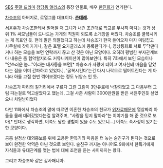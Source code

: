 [[SBS]] [[주말 드라마]] [[청담동 앨리스]]의 등장 인물로, 배우 [[한진희]]가 연기한다.

[[차승조]]의 아버지로, 로열그룹 대표이다. '''[[츤데레]].'''

[[서윤주(청담동 앨리스)|서윤주]]가 차승조한테서 떨어질 때 그녀가 내건 조건대로 학교를 무사히 마치는 것과 상위 1% 싸모님들이 드나드는 가게의 직원이 되도록 소개장을 써줬다. 차승조를 굴복시키는 게 목표인 듯. 헌데 말은 의절했다고 하는데 차승조가 한국 들어오자 마자 미팅잡고 사무실에 찾아가거나, 같은 호텔 요가클래스에 등록한다거나, 영상통화로 서로 투닥댄다거나 하는 모습을 보면 연락까지 끊고 산 것은 아닌 모양이다. 오히려 평범한 부자관계보다 내용은 좀 험악할지라도 커뮤니케이션이 많아보인다. 특히 7화에서 보인 모습이나 "안쓰러운 놈..."이라는 대사등을 보면[* 차승조가 사랑에 데이고 여자한테 마음을 닫았다는 점을 이미 간파하고 있었다.], '굴복시킨다'는건 다시 나락으로 떨어트린다는 게 아니라 아들 고집 한번 꺾어보겠다는 정도 뉘앙스 인 듯. 

차승조가 파리의 길거리에서 구르다 그린 그림이 3만유로에 낙찰되었고 그 다음부터 그림 파는걸로 먹고살았다고 했는데, 그걸 사준 사람이  3000만원을 받은 서윤주인듯 싶었으나 차일남이었다

다만 11화에서 차승조의 말에 따르면 이혼한 차승조의 친모가 [[위자료]]때문에 열살짜리 아들을 몰래 데려갔었다는걸 알려주며, "사랑을 믿지 말아라"는 이야기를 해 준 것으로 보아[* 반대로 생각하면, 이쪽도 당한 경험이 있을 수도 있으니...] 이쪽도 속사정이 있기는 한 모양이다. 

공홈 설정상 대외홍보를 위해 고용한 한득기와 마음을 터 놓는 술친구가 된다는 것으로 보아 완전한 악역은 아닌 것으로 보인다. 술친구 까지는 아니어도 9화에서 한득기에게 자식들과 유대관계를 맺는 법에 대해 조언을 듣는 사이까지는 왔다. 

그리고 차승조와 같은 감사매니아.
